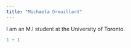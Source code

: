 ```yaml
---
title: "Michaela Drouillard"
---
```


I am an M.I student at the University of Toronto.

```r
1 + 1
```
